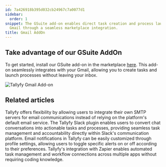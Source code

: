 ```yaml
---
id: 7a426918b395d032cb24967c7a0077d1
sidebar:
  order: 1
snippet: The GSuite add-on enables direct task creation and process launching from
  Gmail through a seamless marketplace integration.
title: Gmail AddOn
---
```


## Take advantage of our GSuite AddOn

To get started, install our GSuite add-on in the marketplace [here](https://gsuite.google.com/marketplace/app/tallyfy/671710262095). This add-on seamlessly integrates with your Gmail, allowing you to create tasks and launch processes without leaving your inbox.

![Tallyfy Gmail Add-on](https://screenshots.tallyfy.com/file-orF3UnYz5p.png)


## Related articles
<CardGrid>
<LinkTitleCard header="<b>Integrations > Email and SMTP</b>" href="/products/pro/integrations/email/" > Tallyfy offers flexibility by allowing users to integrate their own SMTP servers for email communications instead of relying on the platform's default email service. </LinkTitleCard>
<LinkTitleCard header="<b>Integrations > Slack</b>" href="/products/pro/integrations/slack/" > The Tallyfy Slack plugin enables users to convert chat conversations into actionable tasks and processes, providing seamless task management and accountability directly within Slack's communication platform. </LinkTitleCard>
<LinkTitleCard header="<b>Personal Settings > Manage Email Notifications</b>" href="/products/pro/settings/personal-settings/how-can-i-manage-email-notifications-in-tallyfy/" > Email notifications in Tallyfy can be easily customized through profile settings, allowing users to toggle specific alerts on or off according to their preferences. </LinkTitleCard>
<LinkTitleCard header="<b>Middleware > Zapier</b>" href="/products/pro/integrations/middleware/zapier/" > Tallyfy's integration with Zapier enables automated task management and workflow connections across multiple apps without requiring coding knowledge. </LinkTitleCard>
</CardGrid>